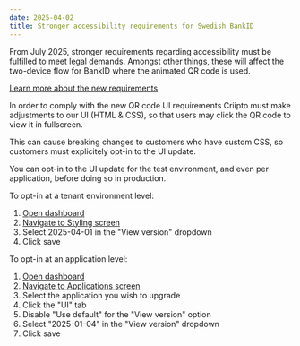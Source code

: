 ```yaml
---
date: 2025-04-02
title: Stronger accessibility requirements for Swedish BankID
---
```


From July 2025, stronger requirements regarding accessibility must be fulfilled to meet legal demands.
Amongst other things, these will affect the two-device flow for BankID where the animated QR code is used.

[Learn more about the new requirements](https://developers.bankid.com/getting-started/qr-code#accessibility)

In order to comply with the new QR code UI requirements Criipto must make adjustments to our UI (HTML & CSS),
so that users may click the QR code to view it in fullscreen.

This can cause breaking changes to customers who have custom CSS, so customers must explicitely opt-in to the UI update.

You can opt-in to the UI update for the test environment, and even per application, before doing so in production.

To opt-in at a tenant environment level:
1. [Open dashboard](https://dashboard.criipto.com)
2. [Navigate to Styling screen](https://dashboard.criipto.com/styling)
3. Select 2025-04-01 in the "View version" dropdown
4. Click save

To opt-in at an application level:
1. [Open dashboard](https://dashboard.criipto.com)
2. [Navigate to Applications screen](https://dashboard.criipto.com/applications)
3. Select the application you wish to upgrade
4. Click the "UI" tab
5. Disable "Use default" for the "View version" option
6. Select "2025-01-04" in the "View version" dropdown
7. Click save